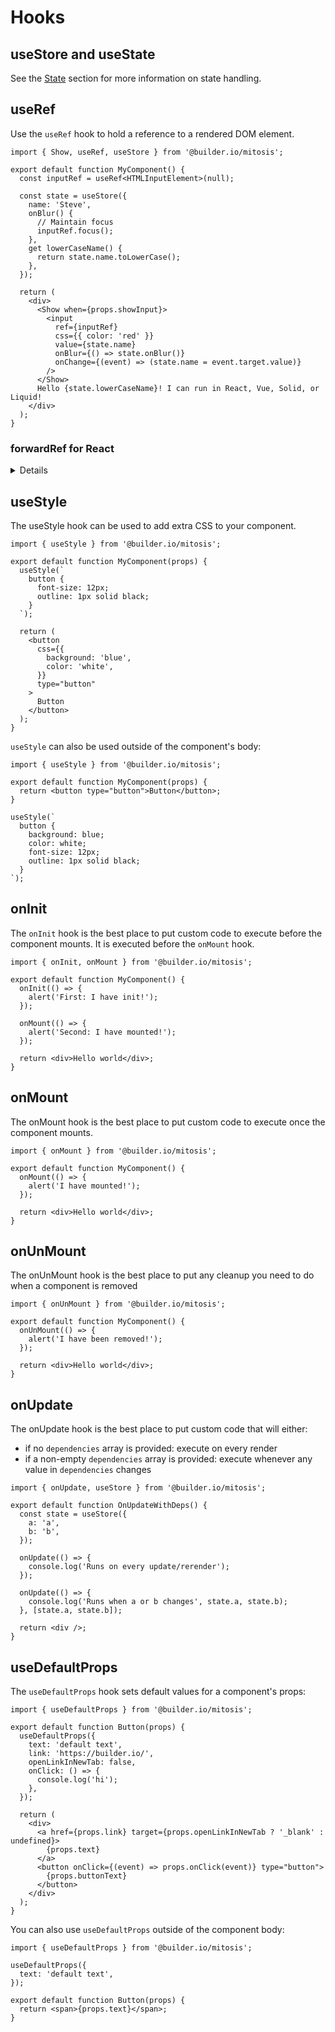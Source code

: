 # Hooks

## useStore and useState

See the [State](/docs/components#state) section for more information on state handling.

## useRef

Use the `useRef` hook to hold a reference to a rendered DOM element.

```tsx
import { Show, useRef, useStore } from '@builder.io/mitosis';

export default function MyComponent() {
  const inputRef = useRef<HTMLInputElement>(null);

  const state = useStore({
    name: 'Steve',
    onBlur() {
      // Maintain focus
      inputRef.focus();
    },
    get lowerCaseName() {
      return state.name.toLowerCase();
    },
  });

  return (
    <div>
      <Show when={props.showInput}>
        <input
          ref={inputRef}
          css={{ color: 'red' }}
          value={state.name}
          onBlur={() => state.onBlur()}
          onChange={(event) => (state.name = event.target.value)}
        />
      </Show>
      Hello {state.lowerCaseName}! I can run in React, Vue, Solid, or Liquid!
    </div>
  );
}
```

### forwardRef for React

<details>

In React you may need to wrap your component with `forwardRef` to provide direct access to an element (`input` for example). You can do this by using using a `prop` value as the `ref`

_Mitosis input_

```tsx
export default function MyInput(props) {
  return <input ref={props.inputRef} />;
}
```

_Mitosis output_

```tsx
import { forwardRef } from 'react';

export default forwardRef(function MyInput(props, inputRef) {
  return <input ref={inputRef} />;
});
```

<hr />
</details>

## useStyle

The useStyle hook can be used to add extra CSS to your component.

```tsx
import { useStyle } from '@builder.io/mitosis';

export default function MyComponent(props) {
  useStyle(`
    button {
      font-size: 12px;
      outline: 1px solid black;
    }
  `);

  return (
    <button
      css={{
        background: 'blue',
        color: 'white',
      }}
      type="button"
    >
      Button
    </button>
  );
}
```

`useStyle` can also be used outside of the component's body:

```tsx
import { useStyle } from '@builder.io/mitosis';

export default function MyComponent(props) {
  return <button type="button">Button</button>;
}

useStyle(`
  button {
    background: blue;
    color: white;
    font-size: 12px;
    outline: 1px solid black;
  }
`);
```

## onInit

The `onInit` hook is the best place to put custom code to execute before the component mounts. It is executed before the `onMount` hook.

```tsx
import { onInit, onMount } from '@builder.io/mitosis';

export default function MyComponent() {
  onInit(() => {
    alert('First: I have init!');
  });

  onMount(() => {
    alert('Second: I have mounted!');
  });

  return <div>Hello world</div>;
}
```

## onMount

The onMount hook is the best place to put custom code to execute once the component mounts.

```tsx
import { onMount } from '@builder.io/mitosis';

export default function MyComponent() {
  onMount(() => {
    alert('I have mounted!');
  });

  return <div>Hello world</div>;
}
```

## onUnMount

The onUnMount hook is the best place to put any cleanup you need to do when a component is removed

```tsx
import { onUnMount } from '@builder.io/mitosis';

export default function MyComponent() {
  onUnMount(() => {
    alert('I have been removed!');
  });

  return <div>Hello world</div>;
}
```

## onUpdate

The onUpdate hook is the best place to put custom code that will either:

- if no `dependencies` array is provided: execute on every render
- if a non-empty `dependencies` array is provided: execute whenever any value in `dependencies` changes

```tsx
import { onUpdate, useStore } from '@builder.io/mitosis';

export default function OnUpdateWithDeps() {
  const state = useStore({
    a: 'a',
    b: 'b',
  });

  onUpdate(() => {
    console.log('Runs on every update/rerender');
  });

  onUpdate(() => {
    console.log('Runs when a or b changes', state.a, state.b);
  }, [state.a, state.b]);

  return <div />;
}
```

## useDefaultProps

The `useDefaultProps` hook sets default values for a component's props:

```tsx
import { useDefaultProps } from '@builder.io/mitosis';

export default function Button(props) {
  useDefaultProps({
    text: 'default text',
    link: 'https://builder.io/',
    openLinkInNewTab: false,
    onClick: () => {
      console.log('hi');
    },
  });

  return (
    <div>
      <a href={props.link} target={props.openLinkInNewTab ? '_blank' : undefined}>
        {props.text}
      </a>
      <button onClick={(event) => props.onClick(event)} type="button">
        {props.buttonText}
      </button>
    </div>
  );
}
```

You can also use `useDefaultProps` outside of the component body:

```tsx
import { useDefaultProps } from '@builder.io/mitosis';

useDefaultProps({
  text: 'default text',
});

export default function Button(props) {
  return <span>{props.text}</span>;
}
```
